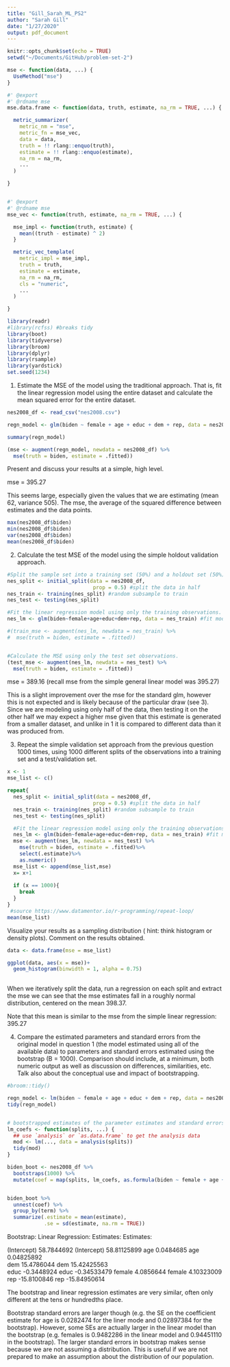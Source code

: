 ```yaml
---
title: "Gill_Sarah_ML_PS2"
author: "Sarah Gill"
date: "1/27/2020"
output: pdf_document
---
```


```r
knitr::opts_chunk$set(echo = TRUE)
setwd("~/Documents/GitHub/problem-set-2")

mse <- function(data, ...) {
  UseMethod("mse")
}

#' @export
#' @rdname mse
mse.data.frame <- function(data, truth, estimate, na_rm = TRUE, ...) {

  metric_summarizer(
    metric_nm = "mse",
    metric_fn = mse_vec,
    data = data,
    truth = !! rlang::enquo(truth),
    estimate = !! rlang::enquo(estimate),
    na_rm = na_rm,
    ...
  )

}


#' @export
#' @rdname mse
mse_vec <- function(truth, estimate, na_rm = TRUE, ...) {

  mse_impl <- function(truth, estimate) {
    mean((truth - estimate) ^ 2)
  }

  metric_vec_template(
    metric_impl = mse_impl,
    truth = truth,
    estimate = estimate,
    na_rm = na_rm,
    cls = "numeric",
    ...
  )

}
```

```r
library(readr)
#library(rcfss) #breaks tidy
library(boot)
library(tidyverse)
library(broom)
library(dplyr)
library(rsample)
library(yardstick)
set.seed(1234)
```


1. Estimate the MSE of the model using the traditional approach. That is, fit the linear
regression model using the entire dataset and calculate the mean squared error for the entire dataset.
```r

nes2008_df <- read_csv("nes2008.csv")

regn_model <- glm(biden ~ female + age + educ + dem + rep, data = nes2008_df)

summary(regn_model)

(mse <- augment(regn_model, newdata = nes2008_df) %>%
  mse(truth = biden, estimate = .fitted))

```
Present and discuss your results at a simple, high level.

mse = 395.27

This seems large, especially given the values that we are estimating (mean 62, variance 505). The mse, the average of the squared difference between estimates and the data points.
```r
max(nes2008_df$biden)
min(nes2008_df$biden)
var(nes2008_df$biden)
mean(nes2008_df$biden)
```



2. Calculate the test MSE of the model using the simple holdout validation approach.
```r

#Split the sample set into a training set (50%) and a holdout set (50%). Be sure to set your seed prior to this part of your code to guarantee reproducibility of results.
nes_split <- initial_split(data = nes2008_df, 
                            prop = 0.5) #split the data in half
nes_train <- training(nes_split) #random subsample to train
nes_test <- testing(nes_split)

#Fit the linear regression model using only the training observations.
nes_lm <- glm(biden~female+age+educ+dem+rep, data = nes_train) #fit model on training data

#(train_mse <- augment(nes_lm, newdata = nes_train) %>%
#  mse(truth = biden, estimate = .fitted))


#Calculate the MSE using only the test set observations.
(test_mse <- augment(nes_lm, newdata = nes_test) %>%
  mse(truth = biden, estimate = .fitted))

```

mse = 389.16
(recall mse from the simple general linear model was 395.27)

This is a slight improvement over the mse for the standard glm, however this is not expected and is likely because of the particular draw (see 3). Since we are modeling using only half of the data, then testing it on the other half we may expect a higher mse given that this estimate is generated from a smaller dataset, and unlike in 1 it is compared to different data than it was produced from.



3. Repeat the simple validation set approach from the previous question 1000 times, using 1000 different splits of the observations into a training set and a test/validation set. 
```r

x <- 1
mse_list <- c()

repeat{
  nes_split <- initial_split(data = nes2008_df, 
                            prop = 0.5) #split the data in half
  nes_train <- training(nes_split) #random subsample to train
  nes_test <- testing(nes_split)

  #Fit the linear regression model using only the training observations.
  nes_lm <- glm(biden~female+age+educ+dem+rep, data = nes_train) #fit model on training   data
  mse <- augment(nes_lm, newdata = nes_test) %>%
    mse(truth = biden, estimate = .fitted)%>% 
    select(.estimate)%>%
    as.numeric()
  mse_list <- append(mse_list,mse)
  x= x+1
  
  if (x == 1000){
    break
  }
}
 #source https://www.datamentor.io/r-programming/repeat-loop/
mean(mse_list)

```
Visualize your results as a sampling distribution ( hint: think histogram or density plots). Comment on the results obtained.

```r
data <- data.frame(mse = mse_list)

ggplot(data, aes(x = mse))+
  geom_histogram(binwidth = 1, alpha = 0.75) 
  

```

When we iteratively split the data, run a regression on each split and extract the mse we can see that the mse estimates fall in a roughly normal distribution, centered on the mean 398.37. 

Note that this mean is similar to the mse from the simple linear regression: 395.27



4. Compare the estimated parameters and standard errors from the original model in question 1 (the model estimated using all of the available data) to parameters and standard errors estimated using the bootstrap (B = 1000). Comparison should include, at a minimum, both numeric output as well as discussion on differences, similarities, etc. Talk also about the conceptual use and impact of bootstrapping.

```r
#broom::tidy()

regn_model <- lm(biden ~ female + age + educ + dem + rep, data = nes2008_df)
tidy(regn_model)


# bootstrapped estimates of the parameter estimates and standard errors
lm_coefs <- function(splits, ...) {
  ## use `analysis` or `as.data.frame` to get the analysis data
  mod <- lm(..., data = analysis(splits))
  tidy(mod)
}

biden_boot <- nes2008_df %>%
  bootstraps(1000) %>%
  mutate(coef = map(splits, lm_coefs, as.formula(biden ~ female + age + educ + dem + rep)))


biden_boot %>%
  unnest(coef) %>%
  group_by(term) %>%
  summarize(.estimate = mean(estimate),
            .se = sd(estimate, na.rm = TRUE))


```
Bootstrap:                      Linear Regression:
Estimates:                      Estimates:

(Intercept)	58.7844692		      (Intercept)	58.81125899	
age	        0.0484685			      age	        0.04825892	
dem	        15.4786044	        dem	        15.42425563		
educ	      -0.3448924		      educ	      -0.34533479
female	    4.0856644			      female	    4.10323009
rep	        -15.8100846	        rep	        -15.84950614


The bootstrap and linear regression estimates are very similar, often only different at the tens or hundredths place.

Bootstrap standard errors are larger though (e.g. the SE on the coefficient estimate for age is 0.0282474  for the liner mode and 0.02897384 for the bootstrap). However, some SEs are actually larger in the linear model than the bootstrap (e.g. females is 0.9482286 in the linear model and 0.94451110 in the bootstrap). The larger standard errors in bootstrap makes sense because we are not assuming a distribution. This is useful if we are not prepared to make an assumption about the distribution of our population. 

